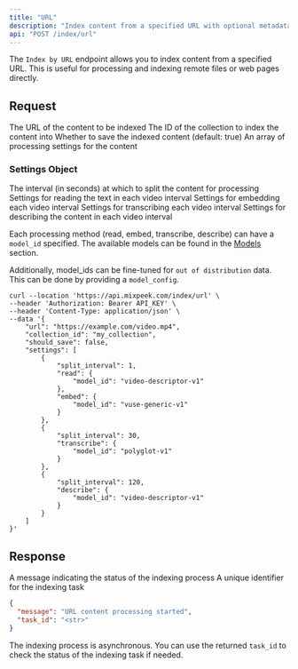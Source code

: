 ```yaml
---
title: "URL"
description: "Index content from a specified URL with optional metadata and processing settings."
api: "POST /index/url"
---
```


The `Index by URL` endpoint allows you to index content from a specified URL. This is useful for processing and indexing remote files or web pages directly.

## Request

<ParamField body="url" type="string" required>
  The URL of the content to be indexed
</ParamField>

<ParamField body="collection_id" type="string" required>
  The ID of the collection to index the content into
</ParamField>

<ParamField body="should_save" type="boolean" optional>
  Whether to save the indexed content (default: true)
</ParamField>

<ParamField body="settings" type="array" optional>
  An array of processing settings for the content
</ParamField>

### Settings Object

<ParamField body="split_interval" type="number" required>
  The interval (in seconds) at which to split the content for processing
</ParamField>

<ParamField body="read" type="object" optional>
  Settings for reading the text in each video interval
</ParamField>

<ParamField body="embed" type="object" optional>
  Settings for embedding each video interval
</ParamField>

<ParamField body="transcribe" type="object" optional>
  Settings for transcribing each video interval
</ParamField>

<ParamField body="describe" type="object" optional>
  Settings for describing the content in each video interval
</ParamField>

Each processing method (read, embed, transcribe, describe) can have a `model_id` specified. The available models can be found in the [Models](/introduction/models/overview) section.

Additionally, model_ids can be fine-tuned for `out of distribution` data. This can be done by providing a `model_config`.

<RequestExample>

```shell Shell
curl --location 'https://api.mixpeek.com/index/url' \
--header 'Authorization: Bearer API_KEY' \
--header 'Content-Type: application/json' \
--data '{
    "url": "https://example.com/video.mp4",
    "collection_id": "my_collection",
    "should_save": false,
    "settings": [
        {
            "split_interval": 1,
            "read": {
                "model_id": "video-descriptor-v1"
            },
            "embed": {
                "model_id": "vuse-generic-v1"
            }
        },
        {
            "split_interval": 30,
            "transcribe": {
                "model_id": "polyglot-v1"
            }
        },
        {
            "split_interval": 120,
            "describe": {
                "model_id": "video-descriptor-v1"
            }
        }
    ]
}'
```

</RequestExample>

## Response

<ResponseField name="message" type="string">
  A message indicating the status of the indexing process
</ResponseField>

<ResponseField name="task_id" type="string">
  A unique identifier for the indexing task
</ResponseField>

<ResponseExample>

```json Response
{
  "message": "URL content processing started",
  "task_id": "<str>"
}
```

</ResponseExample>

The indexing process is asynchronous. You can use the returned `task_id` to check the status of the indexing task if needed.
